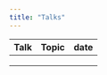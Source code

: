 ```yaml
---
title: "Talks"
---
```


| Talk | Topic | date |
|------|-------|------|
|      |       |      |
|      |       |      |
|      |       |      |
